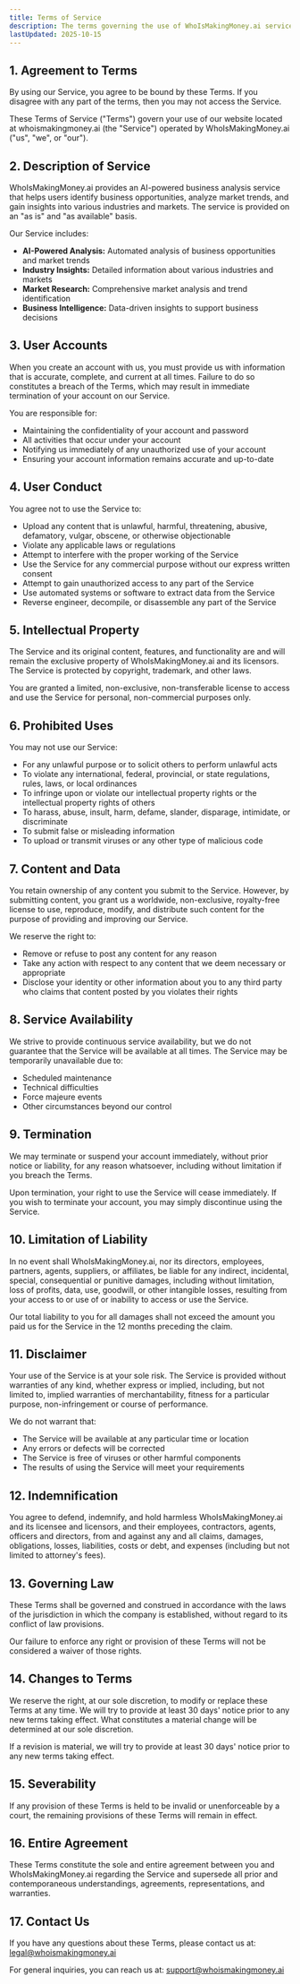 ```yaml
---
title: Terms of Service
description: The terms governing the use of WhoIsMakingMoney.ai services.
lastUpdated: 2025-10-15
---
```


## 1. Agreement to Terms

By using our Service, you agree to be bound by these Terms. If you disagree with any part of the terms, then you may not access the Service.

These Terms of Service ("Terms") govern your use of our website located at whoismakingmoney.ai (the "Service") operated by WhoIsMakingMoney.ai ("us", "we", or "our").

## 2. Description of Service

WhoIsMakingMoney.ai provides an AI-powered business analysis service that helps users identify business opportunities, analyze market trends, and gain insights into various industries and markets. The service is provided on an "as is" and "as available" basis.

Our Service includes:

- **AI-Powered Analysis:** Automated analysis of business opportunities and market trends
- **Industry Insights:** Detailed information about various industries and markets
- **Market Research:** Comprehensive market analysis and trend identification
- **Business Intelligence:** Data-driven insights to support business decisions

## 3. User Accounts

When you create an account with us, you must provide us with information that is accurate, complete, and current at all times. Failure to do so constitutes a breach of the Terms, which may result in immediate termination of your account on our Service.

You are responsible for:

- Maintaining the confidentiality of your account and password
- All activities that occur under your account
- Notifying us immediately of any unauthorized use of your account
- Ensuring your account information remains accurate and up-to-date

## 4. User Conduct

You agree not to use the Service to:

- Upload any content that is unlawful, harmful, threatening, abusive, defamatory, vulgar, obscene, or otherwise objectionable
- Violate any applicable laws or regulations
- Attempt to interfere with the proper working of the Service
- Use the Service for any commercial purpose without our express written consent
- Attempt to gain unauthorized access to any part of the Service
- Use automated systems or software to extract data from the Service
- Reverse engineer, decompile, or disassemble any part of the Service

## 5. Intellectual Property

The Service and its original content, features, and functionality are and will remain the exclusive property of WhoIsMakingMoney.ai and its licensors. The Service is protected by copyright, trademark, and other laws.

You are granted a limited, non-exclusive, non-transferable license to access and use the Service for personal, non-commercial purposes only.

## 6. Prohibited Uses

You may not use our Service:

- For any unlawful purpose or to solicit others to perform unlawful acts
- To violate any international, federal, provincial, or state regulations, rules, laws, or local ordinances
- To infringe upon or violate our intellectual property rights or the intellectual property rights of others
- To harass, abuse, insult, harm, defame, slander, disparage, intimidate, or discriminate
- To submit false or misleading information
- To upload or transmit viruses or any other type of malicious code

## 7. Content and Data

You retain ownership of any content you submit to the Service. However, by submitting content, you grant us a worldwide, non-exclusive, royalty-free license to use, reproduce, modify, and distribute such content for the purpose of providing and improving our Service.

We reserve the right to:

- Remove or refuse to post any content for any reason
- Take any action with respect to any content that we deem necessary or appropriate
- Disclose your identity or other information about you to any third party who claims that content posted by you violates their rights

## 8. Service Availability

We strive to provide continuous service availability, but we do not guarantee that the Service will be available at all times. The Service may be temporarily unavailable due to:

- Scheduled maintenance
- Technical difficulties
- Force majeure events
- Other circumstances beyond our control

## 9. Termination

We may terminate or suspend your account immediately, without prior notice or liability, for any reason whatsoever, including without limitation if you breach the Terms.

Upon termination, your right to use the Service will cease immediately. If you wish to terminate your account, you may simply discontinue using the Service.

## 10. Limitation of Liability

In no event shall WhoIsMakingMoney.ai, nor its directors, employees, partners, agents, suppliers, or affiliates, be liable for any indirect, incidental, special, consequential or punitive damages, including without limitation, loss of profits, data, use, goodwill, or other intangible losses, resulting from your access to or use of or inability to access or use the Service.

Our total liability to you for all damages shall not exceed the amount you paid us for the Service in the 12 months preceding the claim.

## 11. Disclaimer

Your use of the Service is at your sole risk. The Service is provided without warranties of any kind, whether express or implied, including, but not limited to, implied warranties of merchantability, fitness for a particular purpose, non-infringement or course of performance.

We do not warrant that:

- The Service will be available at any particular time or location
- Any errors or defects will be corrected
- The Service is free of viruses or other harmful components
- The results of using the Service will meet your requirements

## 12. Indemnification

You agree to defend, indemnify, and hold harmless WhoIsMakingMoney.ai and its licensee and licensors, and their employees, contractors, agents, officers and directors, from and against any and all claims, damages, obligations, losses, liabilities, costs or debt, and expenses (including but not limited to attorney's fees).

## 13. Governing Law

These Terms shall be governed and construed in accordance with the laws of the jurisdiction in which the company is established, without regard to its conflict of law provisions.

Our failure to enforce any right or provision of these Terms will not be considered a waiver of those rights.

## 14. Changes to Terms

We reserve the right, at our sole discretion, to modify or replace these Terms at any time. We will try to provide at least 30 days' notice prior to any new terms taking effect. What constitutes a material change will be determined at our sole discretion.

If a revision is material, we will try to provide at least 30 days' notice prior to any new terms taking effect.

## 15. Severability

If any provision of these Terms is held to be invalid or unenforceable by a court, the remaining provisions of these Terms will remain in effect.

## 16. Entire Agreement

These Terms constitute the sole and entire agreement between you and WhoIsMakingMoney.ai regarding the Service and supersede all prior and contemporaneous understandings, agreements, representations, and warranties.

## 17. Contact Us

If you have any questions about these Terms, please contact us at: [legal@whoismakingmoney.ai](mailto:legal@whoismakingmoney.ai)

For general inquiries, you can reach us at: [support@whoismakingmoney.ai](mailto:support@whoismakingmoney.ai)
